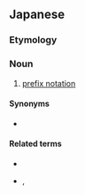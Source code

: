 ==Japanese==
{{ja-kanjitab|ぜん|ち|き|ほう|yomi=o}}

===Etymology===
{{compound|lang=ja|sort=ぜんちきほう|前置|tr1=zenchi|t1=prefix|記法|tr2=kihō|t2=notation}}

===Noun===
{{ja-noun|ぜんちきほう}}

# [[prefix notation]]

====Synonyms====
* {{ja-r|ポーランド記法|ポーランドきほう|gloss=[[Polish notation]]}}

====Related terms====
* {{ja-r|中置記法|ちゅうちきほう|gloss=[[infix notation]]}}
* {{ja-r|後置記法|こうちきほう|gloss=[[postfix notation]]}}, {{ja-r|逆ポーランド記法|ぎゃくポーランドきほう|gloss=[[reverse Polish notation]]}}